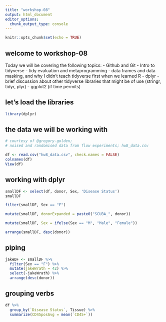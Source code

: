 ```yaml
---
title: "workshop-08"
output: html_document
editor_options: 
  chunk_output_type: console
---
```


```r
knitr::opts_chunk$set(echo = TRUE)
```

## welcome to workshop-08
Today we will be covering the following topics:
- Github and Git
- Intro to tidyverse
  - tidy evaluation and metaprogramming
  - data frames and data masking, and why I didn't teach tidyverse first when we learned R
  - dplyr
  - brief discussion about other tidyverse libraries that might be of use (stringr, tidyr, plyr)
  - ggplot2 (if time permits)

## let's load the libraries  
```r
library(dplyr)
```

  
## the data we will be working with
```r
# courtesy of @gregory-golden;
# noised and randomised data from flow experiments; hw8_data.csv

df <- read.csv("hw8_data.csv", check.names = FALSE)
colnames(df)
View(df)
```
## working with dplyr  
```r
smallDF <- select(df, donor, Sex, 'Disease Status')
smallDF

filter(smallDF, Sex == "F")

mutate(smallDF, donorExpanded = paste0("SCUBA_", donor))

mutate(smallDF, Sex = ifelse(Sex == "M", "Male", "Female"))

arrange(smallDF, desc(donor))
```
## piping
```r
jakeDF <- smallDF %>%
  filter(Sex == "F") %>%
  mutate(jakeWrath = 42) %>%
  select(-jakeWrath) %>%
  arrange(desc(donor))
```
## grouping verbs
```r
df %>%
  group_by(`Disease Status`, Tissue) %>%
  summarize(CD45posAvg = mean(`CD45+`))
```

